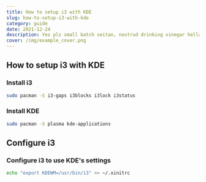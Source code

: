 ```yaml
---
title: How to setup i3 with KDE
slug: how-to-setup-i3-with-kde
category: guide
date: 2021-12-24
description: Yes plz small batch seitan, nostrud drinking vinegar hella keytar synth subway tile cliche banjo copper mug knausgaard
cover: /img/example_cover.png
---
```


## How to setup i3 with KDE

### Install i3

```bash
sudo pacman -S i3-gaps i3blocks i3lock i3status
```

### Install KDE

```bash
sudo pacman -S plasma kde-applications
```

## Configure i3

### Configure i3 to use KDE's settings

```bash
echo "export KDEWM=/usr/bin/i3" >> ~/.xinitrc
```
